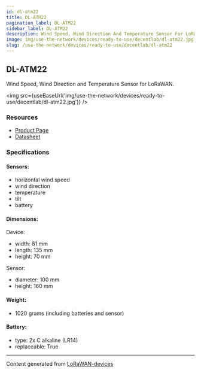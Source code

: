 ```yaml
---
id: dl-atm22
title: DL-ATM22
pagination_label: DL-ATM22
sidebar_label: DL-ATM22
description: Wind Speed, Wind Direction And Temperature Sensor For LoRaWAN
image: img/use-the-network/devices/ready-to-use/decentlab/dl-atm22.jpg
slug: /use-the-network/devices/ready-to-use/decentlab/dl-atm22
---
```



## DL-ATM22

Wind Speed, Wind Direction and Temperature Sensor for LoRaWAN.

<img src={useBaseUrl('img/use-the-network/devices/ready-to-use/decentlab/dl-atm22.jpg')} />

### Resources

- [Product Page](https://www.decentlab.com/products/wind-speed-wind-direction-and-temperature-sensor-for-lorawan)
- [Datasheet](https://cdn.decentlab.com/download/datasheets/Decentlab-DL-ATM22-datasheet.pdf)

### Specifications

#### Sensors:

- horizontal wind speed
- wind direction
- temperature
- tilt
- battery

#### Dimensions:

Device:
- width: 81 mm
- length: 135 mm
- height: 70 mm

Sensor:
- diameter: 100 mm
- height: 160 mm 

#### Weight:

- 1020 grams (including batteries and sensor)

#### Battery:

- type: 2x C alkaline (LR14)
- replaceable: True

---

Content generated from [LoRaWAN-devices](https://github.com/TheThingsNetwork/lorawan-devices)
